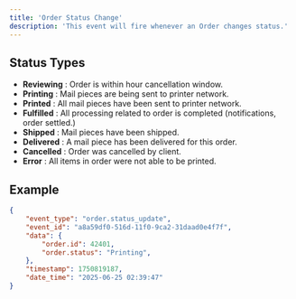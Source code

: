 ```yaml
---
title: 'Order Status Change'
description: 'This event will fire whenever an Order changes status.'
---
```


## Status Types

- **Reviewing** : Order is within hour cancellation window.
- **Printing** : Mail pieces are being sent to printer network.
- **Printed** : All mail pieces have been sent to printer network.
- **Fulfilled** : All processing related to order is completed (notifications, order settled.)
- **Shipped** : Mail pieces have been shipped.
- **Delivered** : A mail piece has been delivered for this order.
- **Cancelled** : Order was cancelled by client.
- **Error** : All items in order were not able to be printed.



## Example

```json
{
    "event_type": "order.status_update",
    "event_id": "a8a59df0-516d-11f0-9ca2-31daad0e4f7f",
    "data": {
        "order.id": 42401,
        "order.status": "Printing",
    },
    "timestamp": 1750819187,
    "date_time": "2025-06-25 02:39:47"
}
```